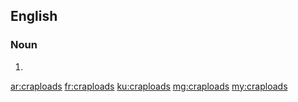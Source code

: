 ==English==

===Noun===
{{head|en|noun plural form}}

# {{plural of|crapload|lang=en}}

[[ar:craploads]]
[[fr:craploads]]
[[ku:craploads]]
[[mg:craploads]]
[[my:craploads]]
